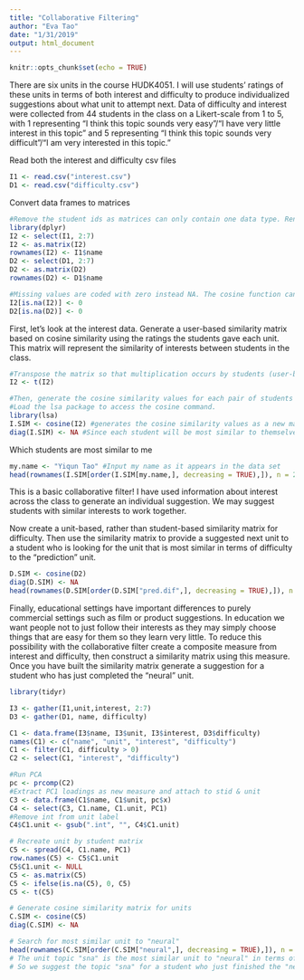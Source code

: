 ```yaml
---
title: "Collaborative Filtering"
author: "Eva Tao"
date: "1/31/2019"
output: html_document
---
```


```r
knitr::opts_chunk$set(echo = TRUE)
```

There are six units in the course HUDK4051. I will use students' ratings of these units in terms of both interest and difficulty to produce individualized suggestions about what unit to attempt next. Data of difficulty and interest were collected from 44 students in the class on a Likert-scale from 1 to 5, with 1 representing "I think this topic sounds very easy"/"I have very little interest in this topic" and 5 representing "I think this topic sounds very difficult"/"I am very interested in this topic."

Read both the interest and difficulty csv files
```r
I1 <- read.csv("interest.csv")
D1 <- read.csv("difficulty.csv")
```

Convert data frames to matrices
```r
#Remove the student ids as matrices can only contain one data type. Rename the row names with the student ids.
library(dplyr) 
I2 <- select(I1, 2:7)
I2 <- as.matrix(I2)
rownames(I2) <- I1$name
D2 <- select(D1, 2:7)
D2 <- as.matrix(D2)
rownames(D2) <- D1$name

#Missing values are coded with zero instead NA. The cosine function can not take NAs, so if we use NA, we won't be able to use most of the data. However, using zeros poses a potential problem: we assume that NA suggests that the student has no interest in the topic or think it extremely easy. We should keep this limitation in mind and continue the analysis.
I2[is.na(I2)] <- 0
D2[is.na(D2)] <- 0
```

First, let's look at the interest data. Generate a user-based similarity matrix based on cosine similarity using the ratings the students gave each unit. This matrix will represent the similarity of interests between students in the class.
```r
#Transpose the matrix so that multiplication occurs by students (user-based) rather than units (item-based).
I2 <- t(I2)

#Then, generate the cosine similarity values for each pair of students
#Load the lsa package to access the cosine command.
library(lsa)
I.SIM <- cosine(I2) #generates the cosine similarity values as a new matrix.
diag(I.SIM) <- NA #Since each student will be most similar to themselves, remove that information on diagnols
```

Which students are most similar to me 
```r
my.name <- "Yiqun Tao" #Input my name as it appears in the data set
head(rownames(I.SIM[order(I.SIM[my.name,], decreasing = TRUE),]), n = 2) #This code orders the column of the matrix according to similarity and returns the top two students who's interests are most similar to mine
```

This is a basic collaborative filter! I have used information about interest across the class to generate an individual suggestion. We may suggest students with similar interests to work together.

Now create a unit-based, rather than student-based similarity matrix for difficulty. Then use the similarity matrix to provide a suggested next unit to a student who is looking for the unit that is most similar in terms of difficulty to the "prediction" unit. 
```r
D.SIM <- cosine(D2)
diag(D.SIM) <- NA
head(rownames(D.SIM[order(D.SIM["pred.dif",], decreasing = TRUE),]), n = 1) 
```

Finally, educational settings have important differences to purely commercial settings such as film or product suggestions. In education we want people not to just follow their interests as they may simply choose things that are easy for them so they learn very little. To reduce this possibility with the collaborative filter create a composite measure from interest and difficulty, then construct a similarity matrix using this measure. Once you have built the similarity matrix generate a suggestion for a student who has just completed the "neural" unit.
```r
library(tidyr)

I3 <- gather(I1,unit,interest, 2:7)
D3 <- gather(D1, name, difficulty)

C1 <- data.frame(I3$name, I3$unit, I3$interest, D3$difficulty)
names(C1) <- c("name", "unit", "interest", "difficulty")
C1 <- filter(C1, difficulty > 0)
C2 <- select(C1, "interest", "difficulty")

#Run PCA
pc <- prcomp(C2)
#Extract PC1 loadings as new measure and attach to stid & unit
C3 <- data.frame(C1$name, C1$unit, pc$x)
C4 <- select(C3, C1.name, C1.unit, PC1)
#Remove int from unit label
C4$C1.unit <- gsub(".int", "", C4$C1.unit)

# Recreate unit by student matrix
C5 <- spread(C4, C1.name, PC1)
row.names(C5) <- C5$C1.unit
C5$C1.unit <- NULL
C5 <- as.matrix(C5)
C5 <- ifelse(is.na(C5), 0, C5)
C5 <- t(C5)

# Generate cosine similarity matrix for units
C.SIM <- cosine(C5)
diag(C.SIM) <- NA

# Search for most similar unit to "neural"
head(rownames(C.SIM[order(C.SIM["neural",], decreasing = TRUE),]), n = 1)
# The unit topic "sna" is the most similar unit to "neural" in terms of both the difficulty and interest
# So we suggest the topic "sna" for a student who just finished the "neural" topic
```

